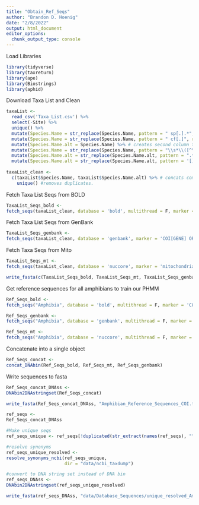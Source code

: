 ```yaml
---
title: "Obtain_Ref_Seqs"
author: "Brandon D. Hoenig"
date: "2/8/2022"
output: html_document
editor_options: 
  chunk_output_type: console
---
```


Load Libraries
```r
library(tidyverse)
library(taxreturn)
library(ape)
library(Biostrings)
library(aphid)
```

Download Taxa List and Clean
```r
taxaList <-
  read_csv('Taxa_List.csv') %>% 
  select(-Site) %>%
  unique() %>%
  mutate(Species.Name = str_replace(Species.Name, pattern = " sp[.].*", replacement = "")) %>% #removes sp. from genera
  mutate(Species.Name = str_replace(Species.Name, pattern = " cf[.]", replacement = "")) %>%  #removes cf. from species
  mutate(Species.Name.alt = Species.Name) %>% # creates second column to handle recently changed species names
  mutate(Species.Name = str_replace(Species.Name, pattern = "\\s*\\([^\\)]+\\)", "")) %>% #removes alternate names in parenthese
  mutate(Species.Name.alt = str_replace(Species.Name.alt, pattern = ".*[(]","")) %>% # removes leading paranthese and anything before it (e.g. alternate genus name)
  mutate(Species.Name.alt = str_replace(Species.Name.alt, pattern = '[)]', "")) #removes trailing parenthese. 
  
taxaList_clean <-
  c(taxaList$Species.Name, taxaList$Species.Name.alt) %>% # concats common and alternate latin names. 
    unique() #removes duplicates. 
```

Fetch Taxa List Seqs from BOLD
```r
TaxaList_Seqs_bold <-
fetch_seqs(taxaList_clean, database = 'bold', multithread = F, marker = 'COI-5P', output = 'gb-binom')
```

Fetch Taxa List Seqs from GenBank
```r
TaxaList_Seqs_genbank <-
fetch_seqs(taxaList_clean, database = 'genbank', marker = 'COI[GENE] OR COX1[GENE] OR COXI[GENE]', multithread = F, output = 'gb-binom')
```

Fetch Taxa Seqs from Mito
```r
TaxaList_Seqs_mt <-
fetch_seqs(taxaList_clean, database = 'nuccore', marker = 'mitochondria', multithread = F, output = 'gb-binom')
```

```r
write_fasta(c(TaxaList_Seqs_bold, TaxaList_Seqs_mt, TaxaList_Seqs_genbank), file = 'TaxaList_Seqs_combined.fasta')
```

Get reference sequences for all amphibians to train our PHMM
```r
Ref_Seqs_bold <-
fetch_seqs("Amphibia", database = 'bold', multithread = F, marker = 'COI-5P', output = 'gb-binom')

Ref_Seqs_genbank <-
fetch_seqs("Amphibia", database = 'genbank', multithread = F, marker = 'COI[GENE] OR COX1[GENE] OR COXI[GENE]', output = 'gb-binom')

Ref_Seqs_mt <-
fetch_seqs("Amphibia", database = 'nuccore', multithread = F, marker = 'mitochondria', output = 'gb-binom')
```

Concatenate into a single object 
```r
Ref_Seqs_concat <-
concat_DNAbin(Ref_Seqs_bold, Ref_Seqs_mt, Ref_Seqs_genbank)
```

Write sequences to fasta
```r
Ref_Seqs_concat_DNAss <-
DNAbin2DNAstringset(Ref_Seqs_concat)

write_fasta(Ref_Seqs_concat_DNAss, "Amphibian_Reference_Sequences_COI.fasta")
```

```r
ref_seqs <-
Ref_Seqs_concat_DNAss 

#Make unique seqs
ref_seqs_unique <- ref_seqs[!duplicated(str_extract(names(ref_seqs), "^.*\\|" ))]

#resolve synonyms 
ref_seqs_unique_resolved <-
resolve_synonyms_ncbi(ref_seqs_unique, 
                      dir = "data/ncbi_taxdump")

#convert to DNA string set instead of DNA bin
ref_seqs_DNAss <-
DNAbin2DNAstringset(ref_seqs_unique_resolved)

write_fasta(ref_seqs_DNAss, "data/Database_Sequences/unique_resolved_Amphibian_Reference_Sequences_COI.fasta")
```


